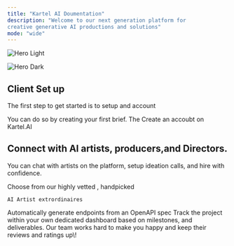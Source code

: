 ```yaml
---
title: "Kartel AI Doumentation"
description: "Welcome to our next generation platform for 
creative generative AI productions and solutions"
mode: "wide"
---
```


<img
  className="block dark:hidden"
  src="/background-removed(7).png"
  alt="Hero Light"
  title={true}
/>

<img
  className="hidden dark:block"
  src="/images/hero-dark.png"
  alt="Hero Dark"
/>

## Client Set up

The first step to get started is to setup and account

<CardGroup cols={2}>
  <Card title="Create A Brief" icon="pen-to-square" href="https://mintlify.com/docs/quickstart">
    You can do so by creating your first brief.
  </Card>
  <Card title="Recieve a text with a link to your project" icon="image" href="http://www.kartel.ai">
    The Create an accoubt on Kartel.AI
  </Card>
</CardGroup>

## Connect with AI artists, producers,and Directors.

You can chat with artists on the platform, setup ideation calls, and hire with confidence.

<CardGroup cols={2}>
  <Card title="Work with the best" icon="palette" href="https://mintlify.com/docs/settings/global">
    Choose from our highly vetted , handpicked

    AI Artist extrordinaires
  </Card>
  <Card title="Reference APIs" icon="money-bills" href="https://mintlify.com/docs/api-playground/openapi">
    Automatically generate endpoints from an OpenAPI spec
  </Card>
  <Card title="Seemless project management" icon="computer" href="https://mintlify.com/docs/content/components/accordions">
    Track the project within your own dedicated dashboard based on milestones, and deliverables.
  </Card>
  <Card title="Rate and review" icon="stars" href="https://mintlify.com/customers">
    Our team works hard to make you happy and keep their reviews and ratings up\!
  </Card>
</CardGroup>